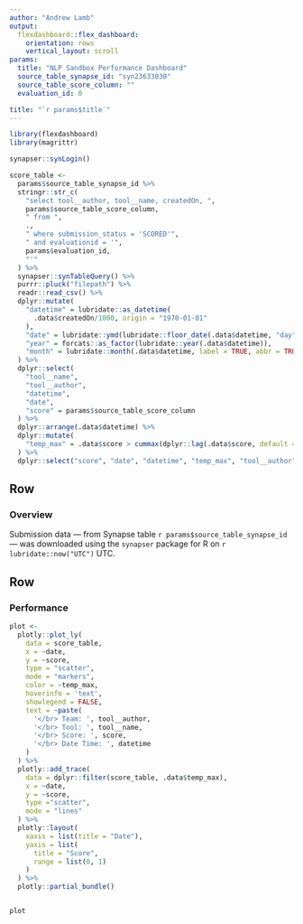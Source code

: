 ```yaml
---
author: "Andrew Lamb"
output: 
  flexdashboard::flex_dashboard:
    orientation: rows
    vertical_layout: scroll
params:
  title: "NLP Sandbox Performance Dashboard"
  source_table_synapse_id: "syn23633030"
  source_table_score_column: ""
  evaluation_id: 0

title: "`r params$title`"
---
```


```r
library(flexdashboard)
library(magrittr)
```

```r
synapser::synLogin()

score_table <-
  params$source_table_synapse_id %>%
  stringr::str_c(
    "select tool__author, tool__name, createdOn, ",
    params$source_table_score_column,
    " from ", 
    ., 
    " where submission_status = 'SCORED'",
    " and evaluationid = '",
    params$evaluation_id,
    "'"
  ) %>%
  synapser::synTableQuery() %>%
  purrr::pluck("filepath") %>%
  readr::read_csv() %>%
  dplyr::mutate(
    "datetime" = lubridate::as_datetime(
      .data$createdOn/1000, origin = "1970-01-01"
    ),
    "date" = lubridate::ymd(lubridate::floor_date(.data$datetime, "day")),
    "year" = forcats::as_factor(lubridate::year(.data$datetime)),
    "month" = lubridate::month(.data$datetime, label = TRUE, abbr = TRUE)
  ) %>% 
  dplyr::select(
    "tool__name",
    "tool__author", 
    "datetime",
    "date",
    "score" = params$source_table_score_column
  ) %>% 
  dplyr::arrange(.data$datetime) %>% 
  dplyr::mutate(
    "temp_max" = .data$score > cummax(dplyr::lag(.data$score, default = 0))
  ) %>% 
  dplyr::select("score", "date", "datetime", "temp_max", "tool__author", "tool__name")

```


Row {data-height=75}
-----------------------------------------------------------------------

### **Overview**

Submission data — from Synapse table `r params$source_table_synapse_id` — was downloaded using the `synapser` package for R on `r lubridate::now("UTC")` UTC. 


Row 
-----------------------------------------------------------------------

### Performance

```r

plot <-
  plotly::plot_ly(
    data = score_table,
    x = ~date,
    y = ~score,
    type = "scatter",
    mode = "markers",
    color = ~temp_max,
    hoverinfo = 'text',
    showlegend = FALSE,
    text = ~paste(
      '</br> Team: ', tool__author,
      '</br> Tool: ', tool__name,
      '</br> Score: ', score,
      '</br> Date Time: ', datetime
    )
  ) %>%
  plotly::add_trace(
    data = dplyr::filter(score_table, .data$temp_max),
    x = ~date,
    y = ~score,
    type ="scatter",
    mode = "lines"
  ) %>%
  plotly::layout(
    xaxis = list(title = "Date"),
    yaxis = list(
      title = "Score",
      range = list(0, 1)
    )
  ) %>% 
  plotly::partial_bundle()


plot


```
